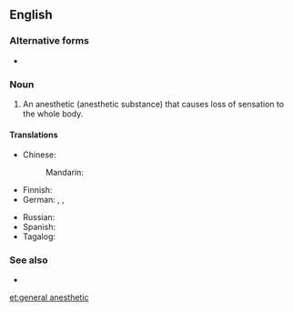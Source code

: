 ==English==

===Alternative forms===
* {{l|en|general anaesthetic}}

===Noun===
{{wikipedia}}
{{en-noun|head=[[general]] [[anesthetic]]}}

# {{label|en|medicine}} An anesthetic (anesthetic substance) that causes loss of sensation to the whole body.

====Translations====
{{trans-top|substance}}
* Chinese:
*: Mandarin: {{t-needed|cmn}}
* Finnish: {{t|fi|yleispuudutusaine}}
* German: {{t+|de|Narkosemittel|n}}, {{t+|de|Narkotikum|n}} {{qualifier|technical}}, {{t|de|Allgemeinanästhetikum|n}} {{qualifier|technical}}
{{trans-mid}}
* Russian: {{t-needed|ru}}
* Spanish: {{t-needed|es}}
* Tagalog: {{t|tl|pangimay}}
{{trans-bottom}}

===See also===
* {{l|en|local anesthetic}}

[[et:general anesthetic]]